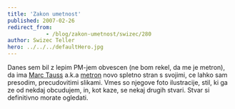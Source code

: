 ```yaml
---
title: 'Zakon umetnost'
published: 2007-02-26
redirect_from: 
            - /blog/zakon-umetnost/swizec/280
author: Swizec Teller
hero: ../../../defaultHero.jpg
---
```

Danes sem bil z lepim PM-jem obvescen (ne bom rekel, da me je metron), da ima [Marc Tauss](http://www.marctauss.com/flash.html) a.k.a [metron](http://www.marctauss.com/flash.html) novo spletno stran s svojimi, ce lahko sam presodim, precudovitimi slikami. Vmes so njegove foto ilustracije, stil, ki ga ze od nekdaj obcudujem, in, kot kaze, se nekaj drugih stvari. Stvar si definitivno morate ogledati.